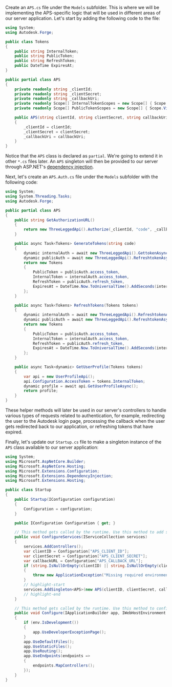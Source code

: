 Create an `APS.cs` file under the `Models` subfolder. This is where we will be implementing
the APS-specific logic that will be used in different areas of our server application. Let's
start by adding the following code to the file:

```csharp title="Models/APS.cs"
using System;
using Autodesk.Forge;

public class Tokens
{
    public string InternalToken;
    public string PublicToken;
    public string RefreshToken;
    public DateTime ExpiresAt;
}

public partial class APS
{
    private readonly string _clientId;
    private readonly string _clientSecret;
    private readonly string _callbackUri;
    private readonly Scope[] InternalTokenScopes = new Scope[] { Scope.DataRead, Scope.ViewablesRead };
    private readonly Scope[] PublicTokenScopes = new Scope[] { Scope.ViewablesRead };

    public APS(string clientId, string clientSecret, string callbackUri)
    {
        _clientId = clientId;
        _clientSecret = clientSecret;
        _callbackUri = callbackUri;
    }
}
```

Notice that the `APS` class is declared as `partial`. We're going to extend it
in other `*.cs` files later. An `APS` singleton will then be provided to our server
through ASP.NET's [dependency injection](https://docs.microsoft.com/en-us/aspnet/core/fundamentals/dependency-injection?view=aspnetcore-6.0).

Next, let's create an `APS.Auth.cs` file under the `Models` subfolder with the following code:

```csharp title="Models/APS.Auth.cs"
using System;
using System.Threading.Tasks;
using Autodesk.Forge;

public partial class APS
{
    public string GetAuthorizationURL()
    {
        return new ThreeLeggedApi().Authorize(_clientId, "code", _callbackUri, InternalTokenScopes);
    }

    public async Task<Tokens> GenerateTokens(string code)
    {
        dynamic internalAuth = await new ThreeLeggedApi().GettokenAsync(_clientId, _clientSecret, "authorization_code", code, _callbackUri);
        dynamic publicAuth = await new ThreeLeggedApi().RefreshtokenAsync(_clientId, _clientSecret, "refresh_token", internalAuth.refresh_token, PublicTokenScopes);
        return new Tokens
        {
            PublicToken = publicAuth.access_token,
            InternalToken = internalAuth.access_token,
            RefreshToken = publicAuth.refresh_token,
            ExpiresAt = DateTime.Now.ToUniversalTime().AddSeconds(internalAuth.expires_in)
        };
    }

    public async Task<Tokens> RefreshTokens(Tokens tokens)
    {
        dynamic internalAuth = await new ThreeLeggedApi().RefreshtokenAsync(_clientId, _clientSecret, "refresh_token", tokens.RefreshToken, InternalTokenScopes);
        dynamic publicAuth = await new ThreeLeggedApi().RefreshtokenAsync(_clientId, _clientSecret, "refresh_token", internalAuth.refresh_token, PublicTokenScopes);
        return new Tokens
        {
            PublicToken = publicAuth.access_token,
            InternalToken = internalAuth.access_token,
            RefreshToken = publicAuth.refresh_token,
            ExpiresAt = DateTime.Now.ToUniversalTime().AddSeconds(internalAuth.expires_in)
        };
    }

    public async Task<dynamic> GetUserProfile(Tokens tokens)
    {
        var api = new UserProfileApi();
        api.Configuration.AccessToken = tokens.InternalToken;
        dynamic profile = await api.GetUserProfileAsync();
        return profile;
    }
}
```

These helper methods will later be used in our server's controllers to handle
various types of requests related to authentication, for example, redirecting the user
to the Autodesk login page, processing the callback when the user gets redirected back
to our application, or refreshing tokens that have expired.

Finally, let's update our `Startup.cs` file to make a singleton instance of the `APS` class
available to our server application:

```csharp title="Startup.cs"
using System;
using Microsoft.AspNetCore.Builder;
using Microsoft.AspNetCore.Hosting;
using Microsoft.Extensions.Configuration;
using Microsoft.Extensions.DependencyInjection;
using Microsoft.Extensions.Hosting;

public class Startup
{
    public Startup(IConfiguration configuration)
    {
        Configuration = configuration;
    }

    public IConfiguration Configuration { get; }

    // This method gets called by the runtime. Use this method to add services to the container.
    public void ConfigureServices(IServiceCollection services)
    {
        services.AddControllers();
        var clientID = Configuration["APS_CLIENT_ID"];
        var clientSecret = Configuration["APS_CLIENT_SECRET"];
        var callbackURL = Configuration["APS_CALLBACK_URL"];
        if (string.IsNullOrEmpty(clientID) || string.IsNullOrEmpty(clientSecret) || string.IsNullOrEmpty(callbackURL))
        {
            throw new ApplicationException("Missing required environment variables APS_CLIENT_ID, APS_CLIENT_SECRET, or APS_CALLBACK_URL.");
        }
        // highlight-start
        services.AddSingleton<APS>(new APS(clientID, clientSecret, callbackURL));
        // highlight-end
    }

    // This method gets called by the runtime. Use this method to configure the HTTP request pipeline.
    public void Configure(IApplicationBuilder app, IWebHostEnvironment env)
    {
        if (env.IsDevelopment())
        {
            app.UseDeveloperExceptionPage();
        }
        app.UseDefaultFiles();
        app.UseStaticFiles();
        app.UseRouting();
        app.UseEndpoints(endpoints =>
        {
            endpoints.MapControllers();
        });
    }
}
```
